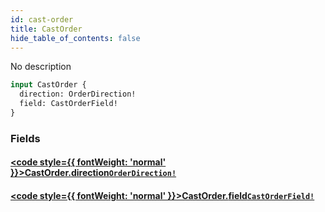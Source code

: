 ```yaml
---
id: cast-order
title: CastOrder
hide_table_of_contents: false
---
```








No description

```graphql
input CastOrder {
  direction: OrderDirection!
  field: CastOrderField!
}
```


### Fields

#### [<code style={{ fontWeight: 'normal' }}>CastOrder.<b>direction</b></code>](#)<Bullet />[`OrderDirection!`](/docs/graphql-api/beta/reference/enums/order-direction) <Badge class="secondary" text="non-null"/> <Badge class="secondary" text="enum"/>
> 
> 

#### [<code style={{ fontWeight: 'normal' }}>CastOrder.<b>field</b></code>](#)<Bullet />[`CastOrderField!`](/docs/graphql-api/beta/reference/enums/cast-order-field) <Badge class="secondary" text="non-null"/> <Badge class="secondary" text="enum"/>
> 
> 





